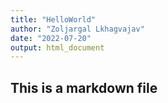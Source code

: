 ```yaml
---
title: "HelloWorld"
author: "Zoljargal Lkhagvajav"
date: "2022-07-20"
output: html_document
---
```

## This is a markdown file